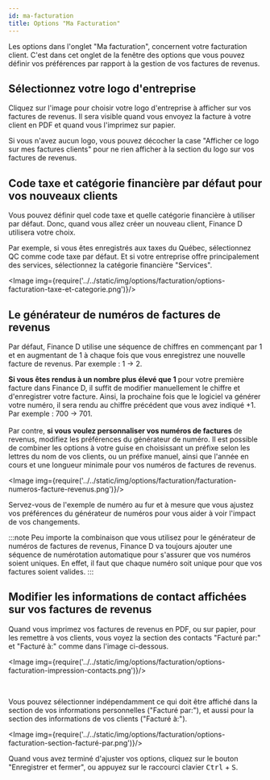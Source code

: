 ```yaml
---
id: ma-facturation
title: Options "Ma Facturation"
---
```



Les options dans l'onglet "Ma facturation", concernent votre facturation client.
C'est dans cet onglet de la fenêtre des options que vous pouvez définir vos préférences
par rapport à la gestion de vos factures de revenus.


## Sélectionnez votre logo d'entreprise
Cliquez sur l'image pour choisir votre logo d'entreprise à afficher sur vos factures de revenus.
Il sera visible quand vous envoyez la facture à votre client en PDF et quand vous l'imprimez sur papier.

Si vous n'avez aucun logo, vous pouvez décocher la case "Afficher ce logo sur mes factures clients" pour ne rien
afficher à la section du logo sur vos factures de revenus.

<LazyGif
  relativePath="options/facturation/options-facturation-selection-logo.gif"
  alt="Comment sélectionner votre logo d'entreprise dans Finance D"
  height={713}
/>


## Code taxe et catégorie financière par défaut pour vos nouveaux clients
Vous pouvez définir quel code taxe et quelle catégorie financière à utiliser par défaut.
Donc, quand vous allez créer un nouveau client, Finance&nbsp;D utilisera votre choix.

Par exemple, si vous êtes enregistrés aux taxes du Québec, sélectionnez QC comme code taxe par défaut.
Et si votre entreprise offre principalement des services, sélectionnez la catégorie financière "Services".

<Image img={require('../../static/img/options/facturation/options-facturation-taxe-et-categorie.png')}/>


## Le générateur de numéros de factures de revenus
Par défaut, Finance D utilise une séquence de chiffres en commençant par 1 et en augmentant de 1
à chaque fois que vous enregistrez une nouvelle facture de revenus. Par exemple : 1 &rarr; 2.

<strong>Si vous êtes rendus à un nombre plus élevé que 1</strong> pour votre première facture dans Finance D,
il suffit de modifier manuellement le chiffre et d'enregistrer votre facture.
Ainsi, la prochaine fois que le logiciel va générer votre numéro, il sera rendu au chiffre précédent
que vous avez indiqué +1. Par exemple : 700 &rarr; 701.
<br/>
<br/>
Par contre, <strong>si vous voulez personnaliser vos numéros de factures</strong> de revenus,
modifiez les préférences du générateur de numéro.
Il est possible de combiner les options à votre guise en choisissant
un préfixe selon les lettres du nom de vos clients, ou un préfixe manuel,
ainsi que l'année en cours et une longueur minimale pour vos numéros de factures de revenus.

<Image img={require('../../static/img/options/facturation/facturation-numeros-facture-revenus.png')}/>

Servez-vous de l'exemple de numéro au fur et à mesure que vous ajustez vos préférences du générateur de numéros
pour vous aider à voir l'impact de vos changements.

:::note
Peu importe la combinaison que vous utilisez pour le générateur de numéros de factures de revenus,
Finance&nbsp;D va toujours ajouter une séquence de numérotation automatique pour s'assurer que
vos numéros soient uniques.
En effet, il faut que chaque numéro soit unique pour que vos factures soient valides.
:::


## Modifier les informations de contact affichées sur vos factures de revenus
Quand vous imprimez vos factures de revenus en PDF, ou sur papier, pour les remettre à vos clients,
vous voyez la section des contacts "Facturé par:" et "Facturé à:" comme dans l'image ci-dessous.

<Image img={require('../../static/img/options/facturation/options-facturation-impression-contacts.png')}/>

<br/>

Vous pouvez sélectionner indépendamment
ce qui doit être affiché dans la section de vos informations personnelles
("Facturé par:"),
et aussi pour la section des informations de vos clients ("Facturé à:").

<Image img={require('../../static/img/options/facturation/options-facturation-section-facturé-par.png')}/>

Quand vous avez terminé d'ajuster vos options, cliquez sur le bouton "Enregistrer et fermer",
ou appuyez sur le raccourci clavier <kbd>Ctrl</kbd> + <kbd>S</kbd>.

<br/>
<br/>
